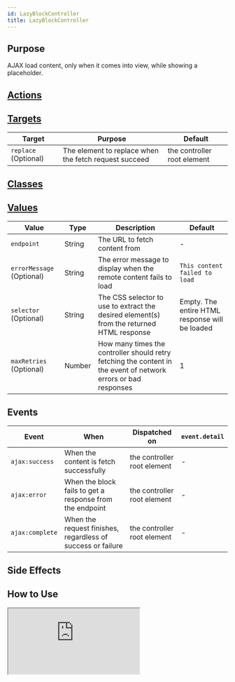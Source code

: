 ```yaml
---
id: LazyBlockController
title: LazyBlockController
---
```




## Purpose

AJAX load content, only when it comes into view, while showing a placeholder.

## [Actions](https://stimulus.hotwire.dev/reference/actions)
<NoActions/>

## [Targets](https://stimulus.hotwire.dev/reference/targets)

| Target | Purpose | Default |
| --- | --- | --- |
| `replace` (Optional) | The element to replace when the fetch request succeed | the controller root element |

## [Classes](https://stimulus.hotwire.dev/reference/classes)
<NoClasses/>

## [Values](https://stimulus.hotwire.dev/reference/values)

| Value | Type | Description | Default |
| --- | --- | --- | --- |
| `endpoint` | String | The URL to fetch content from | - |
| `errorMessage` (Optional) | String | The error message to display when the remote content fails to load | `This content failed to load` |
| `selector` (Optional) | String | The CSS selector to use to extract the desired element(s) from the returned HTML response | Empty. The entire HTML response will be loaded |
| `maxRetries` (Optional) | Number | How many times the controller should retry fetching the content in the event of network errors or bad responses | 1 |

## Events

| Event | When | Dispatched on | `event.detail` |
| --- | --- | --- | --- |
|`ajax:success` | When the content is fetch successfully | the controller root element | - |
|`ajax:error` | When the block fails to get a response from the endpoint | the controller root element | - |
|`ajax:complete` | When the request finishes, regardless of success or failure | the controller root element | - |

## Side Effects
<NoSideEffects/>


## How to Use

<iframe
  src="https:///stimulus-library.netlify.appcontrollers/lazy_block_controller.html"
  style={{width: "100%", height: "500px", border: "0", borderRadius: "4px", overflow: "hidden"}}
  sandbox="allow-forms allow-modals allow-popups allow-presentation allow-same-origin allow-scripts"
/>

## See Also

[Async Block Controller](./AsyncBlockController)
[Load Block Controller](./LoadBlockController)
[Poll Block Controller](./PollBlockController)
